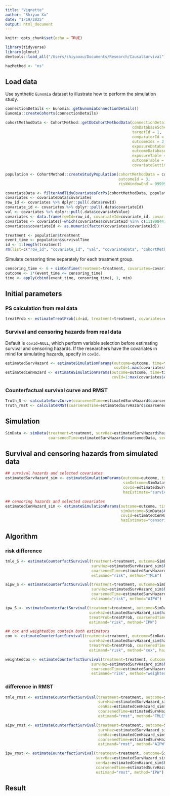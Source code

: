 ```yaml
---
title: "Vignette"
author: "Shiyao Xu"
date: "1/19/2025"
output: html_document
---
```


```r
knitr::opts_chunk$set(echo = TRUE)
```

```r
library(tidyverse)
library(glmnet)
devtools::load_all("/Users/shiyaoxu/Documents/Research/CausalSurvival")
```

```r
hazMethod <- "ns"
```

## Load data

Use synthetic `Eunomia` dataset to illustrate how to perform the simulation study. 

```r

connectionDetails <- Eunomia::getEunomiaConnectionDetails()
Eunomia::createCohorts(connectionDetails)

cohortMethodData <- CohortMethod::getDbCohortMethodData(connectionDetails = connectionDetails,
                                                        cdmDatabaseSchema = "main",
                                                        targetId = 1,
                                                        comparatorId = 2,
                                                        outcomeIds = 3,
                                                        exposureDatabaseSchema = "main",
                                                        outcomeDatabaseSchema = "main",
                                                        exposureTable = "cohort",
                                                        outcomeTable = "cohort",
                                                        covariateSettings = FeatureExtraction::createDefaultCovariateSettings())

population <- CohortMethod::createStudyPopulation(cohortMethodData = cohortMethodData,
                                                  outcomeId = 3,
                                                  riskWindowEnd = 99999)

covariateData <- filterAndTidyCovariatesForPs(cohortMethodData, population)
covariates <- covariateData$covariates
row_id <- covariates %>% dplyr::pull(.data$rowId)
covariate_id <- covariates %>% dplyr::pull(.data$covariateId)
val <- covariates %>% dplyr::pull(.data$covariateValue)
covariates <- data.frame(rowId=row_id, covariateId=covariate_id, covariateValue=val)
covariates <- covariates[-which(covariates$covariateId %in% c(1118084410, 1118084412, 1118084413, 1124300410, 1124300412, 1124300413)), ]
covariates$covariateId <- as.numeric(factor(covariates$covariateId))

treatment <- population$treatment
event_time <- population$survivalTime
id <- 1:length(treatment)
rm(list=c("row_id", "covariate_id", "val", "covariateData", "cohortMethodData", "connectionDetails", "population"))
```

Simulate censoring time separately for each treatment group. 

```r
censoring_time <- 6 + simCenTime(treatment=treatment, covariates=covariates, lambda1=0.000003, nu1=1.5, lambda0=0.000003, nu0=1.5, seed=2019)
outcome <- 1*(event_time <= censoring_time)
time <- apply(cbind(event_time, censoring_time), 1, min)
```


## Initial parameters

### PS calculation from real data
```r
treatProb <- estimateTreatProb(id=id, treatment=treatment, covariates=covariates, covIdTreatProb=NULL)
```

### Survival and censoring hazards from real data
Default is `covId=NULL`, which perform variable selection before estimating survival and censoring hazards. If the researchers have the covariates in mind for simulating hazards, specify in `covId`. 

```r
estimatedSurvHazard <- estimateSimulationParams(outcome=outcome, time=time, treatment=treatment, covariates=covariates, 
                                                covId=1:max(covariates$covariateId), hazEstimate="survival", hazMethod=hazMethod, seed=2010)
estimatedCenHazard <- estimateSimulationParams(outcome=outcome, time=time, treatment=treatment, covariates=covariates,
                                               covId=1:max(covariates$covariateId), hazEstimate="censoring", hazMethod=hazMethod, seed=2019)
```

### Counterfactual survival curve and RMST
```r
Truth_S <- calculateSurvCurve(coarsenedTime=estimatedSurvHazard$coarsenedData, survHaz=estimatedSurvHazard$haz)
Truth_rmst <- calculateRMST(coarsenedTime=estimatedSurvHazard$coarsenedData, survCurve=Truth_S)
```


## Simulation 

```r
SimData <- simData(treatment=treatment, survHaz=estimatedSurvHazard$haz, cenHaz=estimatedCenHazard$haz,
                   coarsenedTime=estimatedSurvHazard$coarsenedData, seed=2019)
```

## Survival and censoring hazards from simulated data

```r
## survival hazards and selected covariates
estimatedSurvHazard_sim <- estimateSimulationParams(outcome=outcome, time=time, treatment=treatment, covariates=covariates,
                                                    simOutcome=SimData$ObservedEvent, simTime=SimData$ObservedTime, 
                                                    covId=estimatedSurvHazard$cov_indx,
                                                    hazEstimate="survival", hazMethod=hazMethod)

## censoring hazards and selected covariates
estimatedCenHazard_sim <- estimateSimulationParams(outcome=outcome, time=time, treatment=treatment, covariates=covariates,
                                                   simOutcome=SimData$ObservedEvent, simTime=SimData$ObservedTime, 
                                                   covId=estimatedCenHazard$cov_indx,
                                                   hazEstimate="censoring", hazMethod=hazMethod)
```

## Algorithm

### risk difference
```r
tmle_S <- estimateCounterfactSurvival(treatment=treatment, outcome=SimData$ObservedEvent, time=SimData$ObservedTime,
                                      survHaz=estimatedSurvHazard_sim$haz, cenHaz=estimatedCenHazard_sim$haz, treatProb=treatProb,
                                      coarsenedTime=estimatedSurvHazard$coarsenedData, 
                                      estimand="risk", method="TMLE")

aipw_S <- estimateCounterfactSurvival(treatment=treatment, outcome=SimData$ObservedEvent, time=SimData$ObservedTime,
                                      survHaz=estimatedSurvHazard_sim$haz, cenHaz=estimatedCenHazard_sim$haz, treatProb=treatProb,
                                      coarsenedTime=estimatedSurvHazard$coarsenedData, 
                                      estimand="risk", method="AIPW")

ipw_S <- estimateCounterfactSurvival(treatment=treatment, outcome=SimData$ObservedEvent, time=SimData$ObservedTime,
                                     survHaz=estimatedSurvHazard_sim$haz, cenHaz=estimatedCenHazard_sim$haz, 
                                     treatProb=treatProb, coarsenedTime=estimatedSurvHazard$coarsenedData, 
                                     estimand="risk", method="IPW")

## cox and weightedCox contain both estimators
cox <- estimateCounterfactSurvival(treatment=treatment, outcome=SimData$ObservedEvent, time=SimData$ObservedTime,
                                     survHaz=estimatedSurvHazard_sim$haz, cenHaz=estimatedCenHazard_sim$haz, 
                                     treatProb=treatProb, coarsenedTime=estimatedSurvHazard$coarsenedData, 
                                     estimand="risk", method="cox", hazMethod=hazMethod)

weightedCox <- estimateCounterfactSurvival(treatment=treatment, outcome=SimData$ObservedEvent, time=SimData$ObservedTime,
                                      survHaz=estimatedSurvHazard_sim$haz, cenHaz=estimatedCenHazard_sim$haz, treatProb=treatProb,
                                      coarsenedTime=estimatedSurvHazard$coarsenedData, 
                                      estimand="risk", method="weightedCox", hazMethod=hazMethod)

```


### difference in RMST
```r
tmle_rmst <- estimateCounterfactSurvival(treatment=treatment, outcome=SimData$ObservedEvent, time=SimData$ObservedTime,
                                         survHaz=estimatedSurvHazard_sim$haz, 
                                         cenHaz=estimatedCenHazard_sim$haz, treatProb=treatProb,
                                         coarsenedTime=estimatedSurvHazard$coarsenedData, 
                                         estimand="rmst", method="TMLE")

aipw_rmst <- estimateCounterfactSurvival(treatment=treatment, outcome=SimData$ObservedEvent, time=SimData$ObservedTime,
                                         survHaz=estimatedSurvHazard_sim$haz, 
                                         cenHaz=estimatedCenHazard_sim$haz, treatProb=treatProb,
                                         coarsenedTime=estimatedSurvHazard$coarsenedData, 
                                         estimand="rmst", method="AIPW")

ipw_rmst <- estimateCounterfactSurvival(treatment=treatment, outcome=SimData$ObservedEvent, time=SimData$ObservedTime,
                                        survHaz=estimatedSurvHazard_sim$haz, 
                                        cenHaz=estimatedCenHazard_sim$haz, treatProb=treatProb,
                                        coarsenedTime=estimatedSurvHazard$coarsenedData, 
                                        estimand="rmst", method="IPW")


```

## Result


















